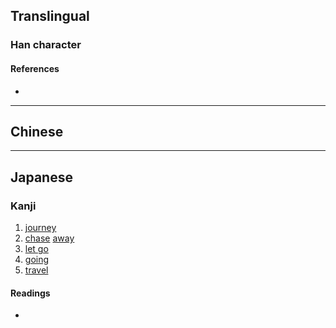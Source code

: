 {{also|往}}
{{character info/new}}
==Translingual==

===Han character===
{{Han char|rn=60|rad=彳|as=05|sn=8|four=|canj=HOHQM|ids=⿰彳生}}

====References====
* {{Han ref|kx=0365.411|dkj=10074|dj=0686.050|hdz=20816.060|uh=5F83|ud=24451}}

----

==Chinese==
{{zh-see|往|v}}

----

==Japanese==

===Kanji===
{{ja-kanji|grade=|rs=彳05}}

# [[journey]]
# [[chase]] [[away]]
# [[let go]]
# [[going]]
# [[travel]]

====Readings====
* {{ja-readings|on=[[おう]] (ō)|kun=[[ゆく]] (yuku), [[いく]] (iku)}}